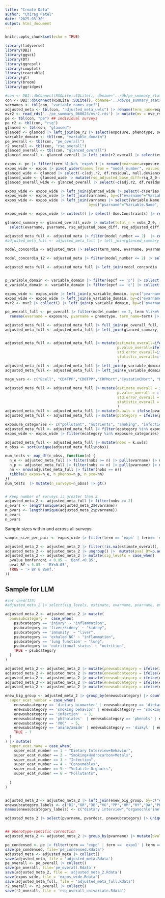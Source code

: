 ```yaml
---
title: "Create Data"
author: "Chirag Patel"
date: "2025-03-30"
output: html_document
---
```


```r
knitr::opts_chunk$set(echo = TRUE)
```

```r
library(tidyverse)
library(DBI)
library(ggsci)
library(DT)
library(ggrepel)
library(cowplot)
library(reactable)
library(gt)
library(broom)
library(ggridges)
```



```r
#con <- DBI::dbConnect(RSQLite::SQLite(), dbname='../db/pe_summary_stats_08_2024.sqlite')
con <- DBI::dbConnect(RSQLite::SQLite(), dbname='../db/pe_summary_stats_01_2025.sqlite')
varnames <- tbl(con, "variable_names_epcf")
adjusted_meta <- tbl(con, "adjusted_meta_uwls") |> rename(term_name=expo_name)
mvr2 <- read_rds('../pe_summary_060623/mvr2.rds') |> mutate(mv = mve_rsq-base_rsq)
pe <- tbl(con, "pe") ## individual surveys
pe_r2 <- tbl(con, "rsq")
glanced <- tbl(con, "glanced")
glanced <- glanced |> left_join(pe_r2 |> select(exposure, phenotype, series, model_number,aggregate_base_model, rsq, adj.r2), by=c("exposure", "phenotype", "model_number", "aggregate_base_model", "series"))
variable_domain <- tbl(con, "variable_domain")
pe_overall <- tbl(con, "pe_overall")
r2_overall <- tbl(con, "rsq_overall")
glanced_overall <- tbl(con, "glanced_overall")
glanced_overall <- glanced_overall |> left_join(r2_overall |> select(exposure, phenotype, model_number,aggregate_base_model, rsq, adj.r2), by=c("exposure", "phenotype", "model_number", "aggregate_base_model"))

```

```r
expos <- pe |> filter(term %like% 'expo%') |> rename(evarname=exposure, pvarname=phenotype)
expos_wide <- expos |> pivot_wider(names_from = "model_number", values_from = c("estimate", "std.error", "statistic", "p.value")) 
glanced_wide <- glanced |> select(-c(adj.r2, df.residual, null.deviance, df.null, deviance)) |> pivot_wider(names_from=c("model_number", "aggregate_base_model"), values_from = c("rsq", "nobs", "AIC", "BIC")) |>  rename(evarname=exposure, pvarname=phenotype)
glanced_wide <- glanced_wide |> mutate(rsq_adjusted_base_diff=rsq_2_0-rsq_2_1, rsq_adjusted_diff = rsq_2_0-rsq_1_0) 
glanced_overall_wide <- glanced_overall |> select(-c(adj.r2, df.residual, null.deviance, df.null, deviance)) |> pivot_wider(names_from=c("model_number", "aggregate_base_model"), values_from = c("rsq", "nobs", "AIC", "BIC")) |>  rename(evarname=exposure, pvarname=phenotype)

expos_wide <- expos_wide |> left_join(glanced_wide |> select(-c(series, log_p, log_e, scaled_p, scaled_e)), by=c("evarname", "pvarname", "exposure_table_name", "phenotype_table_name"))
expos_wide <- expos_wide |> left_join(varnames, by=c("evarname"="Variable.Name", "exposure_table_name"="Data.File.Name"))
expos_wide <- expos_wide |> left_join(varnames |> select(Variable.Name, Data.File.Name, Variable.Description, Data.File.Description), 
                                      by=c("pvarname"="Variable.Name", "phenotype_table_name"="Data.File.Name"))

expos_wide <- expos_wide |> collect() |> select(-Use.Constraints) |> rename(e_data_file_desc=Data.File.Description.x, p_data_file_desc=Data.File.Description.y,e_variable_description=Variable.Description.x, p_variable_description=Variable.Description.y)

glanced_summary <- glanced_overall_wide |> mutate(total_n = nobs_2_0, rsq_adjusted_base_diff = rsq_2_0-rsq_2_1, rsq_adjusted_diff=rsq_2_0-rsq_1_0) |> 
  select(evarname, pvarname, rsq_adjusted_base_diff, rsq_adjusted_diff, total_n) |> collect()

adjusted_meta_full <- adjusted_meta |> filter(model_number == 2)  |> collect()
#adjusted_meta_full <- adjusted_meta_full |> left_join(glanced_summary |> collect(), by=c("evarname", "pvarname")) |> collect() ## fully adjusted model

model_concordia <- adjusted_meta |> select(term_name, evarname, pvarname, estimate.uwls, model_number) |> group_by(term_name, evarname, pvarname) |> summarize(model_concordance = sum(sign(estimate.uwls))) |> collect()

model_concordia_12 <- adjusted_meta |> filter(model_number <= 2) |> select(term_name, evarname, pvarname, estimate.uwls) |> group_by(term_name, evarname, pvarname) |> summarize(model_concordance_1_2 = sum(sign(estimate.uwls))) |> collect()

adjusted_meta_full <- adjusted_meta_full |> left_join(model_concordia |> inner_join(model_concordia_12, by = c("term_name", "evarname", "pvarname")),  by = c("term_name", "evarname", "pvarname"))


p_variable_domain <- variable_domain |> filter(epcf == 'p') |> collect() |> group_by(Variable.Name) |> summarise(pvardesc=first(Variable.Description),pcategory=first(category),psubcategory=first(subcategory))
e_variable_domain <- variable_domain |> filter(epcf == 'e') |> collect() |> group_by(Variable.Name) |> summarise(evardesc=first(Variable.Description),ecategory=first(category),esubcategory=first(subcategory))

expos_wide <- expos_wide |> left_join(p_variable_domain, by=c("pvarname"="Variable.Name"))
expos_wide <- expos_wide |> left_join(e_variable_domain, by=c("evarname"="Variable.Name"))
mvr2 <- mvr2 |> collect() |> left_join(p_variable_domain, by=c("pvarname"="Variable.Name"))

pe_overall_full <- pe_overall |> filter(model_number == 2, term %like% "expo%") |> select(term, estimate, std.error, statistic, p.value, exposure, phenotype) |> 
  rename(evarname = exposure, pvarname = phenotype, term_name=term) |> collect()

adjusted_meta_full <- adjusted_meta_full |> full_join(pe_overall_full, by=c("term_name", "evarname", "pvarname"), suffix=c("", "_overall")) |> mutate(model_number = 2)
adjusted_meta_full <- adjusted_meta_full |> left_join(glanced_summary, by=c("evarname", "pvarname"))  


adjusted_meta_full <- adjusted_meta_full |> mutate(estimate_overall=ifelse(k.uwls == 1, estimate.uwls, estimate), 
                                                   p.value_overall=ifelse(k.uwls == 1, p.value.uwls, p.value),
                                                   std.error_overall=ifelse(k.uwls == 1, std.error.uwls, std.error), 
                                                   statistic_overall=ifelse(k.uwls == 1, statistic.uwls, statistic)
                                                   )
adjusted_meta_full <- adjusted_meta_full |> left_join(p_variable_domain, by=c("pvarname"="Variable.Name"))
adjusted_meta_full <- adjusted_meta_full |> left_join(e_variable_domain, by=c("evarname"="Variable.Name"))


```

```r
mage_vars <- c("Bcell", "CD4TPP","CD8TPP","CRPMort","CystatinCMort", "DunedinPoAm", "GDF15Mort","GrimAge2Mort","GrimAgeMort","HannumAge","HorvathAge","HorvathTelo","LeptinMort","LinAge","logA1CMort","MonoPP","NeuPP","Nkcell","PACKYRSMort", "PAI1Mort","PhenoAge","SkinBloodAge","TIMP1Mort","VidalBraloAge","WeidnerAge","YangCell", "ZhangAge")

adjusted_meta_full <- adjusted_meta_full |> mutate(estimate_overall = ifelse(pvarname %in% mage_vars, estimate, estimate_overall),
                                                   p.value_overall = ifelse(pvarname %in% mage_vars, p.value, p.value_overall),
                                                   std.error_overall = ifelse(pvarname %in% mage_vars, std.error, std.error_overall),
                                                   statistic_overall = ifelse(pvarname %in% mage_vars, statistic, statistic_overall)
                                                   )
adjusted_meta_full <- adjusted_meta_full |> mutate(k.uwls = ifelse(pvarname %in% mage_vars, 2, k.uwls))
adjusted_meta_full <- adjusted_meta_full |> mutate(pcategory = ifelse(pvarname %in% mage_vars, "aging", pcategory))


```

```r
exposure_categories <- c("pollutant", "nutrients", "smoking", "infection")
adjusted_meta_full <- adjusted_meta_full |> filter(ecategory %in% exposure_categories)
expos_wide <- expos_wide |> filter(ecategory %in% exposure_categories)

```


```r
adjusted_meta_full <- adjusted_meta_full |> mutate(nobs = k.uwls)
n_obss <- sort(unique(adjusted_meta_full$nobs))

num_tests <- map_df(n_obss, function(n) {
  n_e <- adjusted_meta_full |> filter(nobs >= n) |> pull(evarname) |> unique() |> length()
  n_p <- adjusted_meta_full |> filter(nobs >= n) |> pull(pvarname) |> unique() |> length()
  nn <- nrow(adjusted_meta_full |> filter(nobs == n))
  tibble(n_expos=n_e, n_phenos=n_p, n_pxe=nn)
})
num_tests  |> mutate(n_surveys=n_obss) |> gt()



```

```r
# Keep number of surveys is greater than 2
adjusted_meta_2 <- adjusted_meta_full |> filter(nobs >= 2)
n_evars <- length(unique(adjusted_meta_2$evarname))
n_pvars <- length(unique(adjusted_meta_2$pvarname))
n_evars
n_pvars
```

Sample sizes within and across all surveys
```r
sample_size_per_pair <- expos_wide |> filter(term == 'expo' | term== 'expo1') |> group_by(evarname, pvarname) |> summarize(total_n=sum(nobs_2_0), n_surveys=n(), median_n=median(nobs_2_0))

```

```r
adjusted_meta_2 <- adjusted_meta_2 |> filter(!is.na(estimate_overall), !is.na(p.value_overall))
adjusted_meta_2 <- adjusted_meta_2 |> ungroup() |>  mutate(pval_BY=p.adjust(p.value_overall, method="BY"), pvalue_bonferroni=p.adjust(p.value_overall, method="bonferroni"))
adjusted_meta_2 <- adjusted_meta_2 |> mutate(sig_levels = case_when(
  pvalue_bonferroni < 0.05 ~ 'Bonf.<0.05',
  pval_BY < 0.05 ~ 'BY<0.05',
  TRUE ~ '> BY & Bonf.'
))

```

## Sample for LLM 
```r
#set.seed(123)
#adjusted_meta_2 |> select(sig_levels, estimate, evarname, pvarname, evardesc, pvardesc) |> group_by(sig_levels) |> slice_sample(n=500) |> write_csv("../exwas_sample.csv")


```


```r

adjusted_meta_2 <- adjusted_meta_2 |> mutate(
  pnewsubcategory =  case_when(
    psubcategory == 'injury' ~ "inflammation",
    psubcategory == 'liver/kidney' ~ "kidney",
    psubcategory == 'immunity' ~ "liver",
    psubcategory == 'exhaled NO' ~ "inflammation",
    psubcategory == 'lung function' ~ "lung",
    psubcategory == 'nutritional status' ~ "nutrition",
    TRUE ~ psubcategory
  )
)

adjusted_meta_2 <- adjusted_meta_2 |> mutate(pnewsubcategory = ifelse(is.na(pnewsubcategory), pcategory, pnewsubcategory))
adjusted_meta_2 <- adjusted_meta_2 |> mutate(enewsubcategory = ifelse(ecategory == 'infection', 'infection', esubcategory))
adjusted_meta_2 <- adjusted_meta_2 |> mutate(enewsubcategory = ifelse(enewsubcategory == 'pyrethoid', 'pyrethroid', enewsubcategory)) 
adjusted_meta_2 <- adjusted_meta_2 |> mutate(enewsubcategory = ifelse(enewsubcategory == 'amine' | enewsubcategory == 'amide', 'amine/amide', enewsubcategory))
adjusted_meta_2 <- adjusted_meta_2 |> mutate(enewsubcategory = ifelse(enewsubcategory == 'deet', 'amine/amide', enewsubcategory))

enew_big_group <- adjusted_meta_2 |> group_by(enewsubcategory) |> count() |> ungroup() |> mutate(
  super_ecat_number = case_when(
    enewsubcategory == 'dietary biomarker' | enewsubcategory == 'dietary interview' | enewsubcategory == 'supplements'    ~ 1,
    enewsubcategory == 'smoking behavior' | enewsubcategory == 'smoking biomarker' | enewsubcategory == 'hydrocarbon' | enewsubcategory == 'heavy metals'   ~ 2,
    enewsubcategory == 'infection'  ~ 3,
    enewsubcategory == 'phthalates'  | enewsubcategory == 'phenols' | enewsubcategory == 'polyfluoro' ~ 4,
    enewsubcategory == 'VOC'  ~ 5,
    enewsubcategory == 'amine/amide' | enewsubcategory == 'diakyl' | enewsubcategory == 'organochlorine' | enewsubcategory == 'organophosphate' | enewsubcategory == 'priority pesticide' |   enewsubcategory == 'pyrethroid'   ~ 6,
    TRUE ~ 7
  )
) |> mutate(
  super_ecat_name = case_when(
    super_ecat_number == 1 ~ "Dietary Interview+Behavior",
    super_ecat_number == 2 ~ "Smoking+Hydrocarbon+Metals",
    super_ecat_number == 3 ~ "Infection",
    super_ecat_number == 4 ~ "Consumables",
    super_ecat_number == 5 ~ "Volatile Organics",
    super_ecat_number == 6 ~ "Pollutants",
    
  ) 
)


adjusted_meta_2 <- adjusted_meta_2 |> left_join(enew_big_group, by=c("enewsubcategory"))
enewsubcategory_labels <- c("DI","OR","DB","VO","PP","HM","HY","DA","PH","AA","SB","PT","PO","IN", "SU", "SM")
names(enewsubcategory_labels) <- c("dietary interview","organochlorine","dietary biomarker","VOC","priority pesticide","heavy metals","hydrocarbon","diakyl","phenols","amine/amide","smoking biomarker","phthalates","polyfluoro","infection","supplements","smoking behavior" )

adjusted_meta_2 |> select(pvarname, pvardesc, pnewsubcategory) |> unique() |> group_by(pnewsubcategory) |> summarize(n=n(), vardesc_sample=first(pvardesc))



```

```r
## phenotype-specific correction
adjusted_meta_2 <- adjusted_meta_2 |> group_by(pvarname) |> mutate(pval_BY_pheno=p.adjust(p.value_overall, method="BY")) |> ungroup()
```




```r
pe_condensed <- pe |> filter(term == "expo" | term == 'expo1' | term == 'expo2') |> filter(model_number == 2) |> collect() 
save(pe_condensed, file='pe_condensed.Rdata')
adjusted_meta <- adjusted_meta |> collect()
save(adjusted_meta, file = 'adjusted_meta.Rdata')
pe_overall <- pe_overall |> collect()
save(pe_overall, file='pe_overall.Rdata')
save(adjusted_meta_2, file = 'adjusted_meta_2.Rdata')
save(expos_wide, file = 'expos_wide.Rdata')
save(adjusted_meta_full, file = 'adjusted_meta_full.Rdata')
r2_overall <- r2_overall |> collect()
save(r2_overall, file = 'rsq_overall_univariate.Rdata')
```


